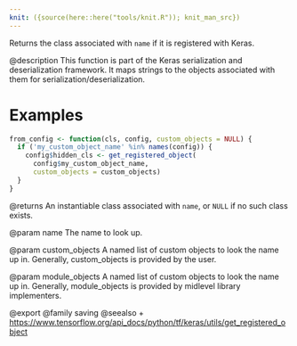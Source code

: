```yaml
---
knit: ({source(here::here("tools/knit.R")); knit_man_src})
---
```

Returns the class associated with `name` if it is registered with Keras.

@description
This function is part of the Keras serialization and deserialization
framework. It maps strings to the objects associated with them for
serialization/deserialization.

# Examples
```r
from_config <- function(cls, config, custom_objects = NULL) {
  if ('my_custom_object_name' %in% names(config)) {
    config$hidden_cls <- get_registered_object(
      config$my_custom_object_name,
      custom_objects = custom_objects)
  }
}
```

@returns
An instantiable class associated with `name`, or `NULL` if no such class
exists.

@param name
The name to look up.

@param custom_objects
A named list of custom objects to look the name up in.
Generally, custom_objects is provided by the user.

@param module_objects
A named list of custom objects to look the name up in.
Generally, module_objects is provided by midlevel library
implementers.

@export
@family saving
@seealso
+ <https://www.tensorflow.org/api_docs/python/tf/keras/utils/get_registered_object>
